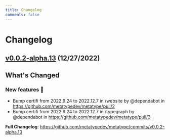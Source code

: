 ```yaml
---
title: Changelog
comments: false
---
```






# Changelog

## [v0.0.2-alpha.13](https://github.com/metatypedev/metatype/releases/tag/v0.0.2-alpha.13) (12/27/2022)

<!-- Release notes generated using configuration in .github/release.yml at v0.0.2-alpha.13 -->

## What's Changed
### New features 🎉
* Bump certifi from 2022.9.24 to 2022.12.7 in /website by @dependabot in https://github.com/metatypedev/metatype/pull/2
* Bump certifi from 2022.9.24 to 2022.12.7 in /typegraph by @dependabot in https://github.com/metatypedev/metatype/pull/3


**Full Changelog**: https://github.com/metatypedev/metatype/commits/v0.0.2-alpha.13
